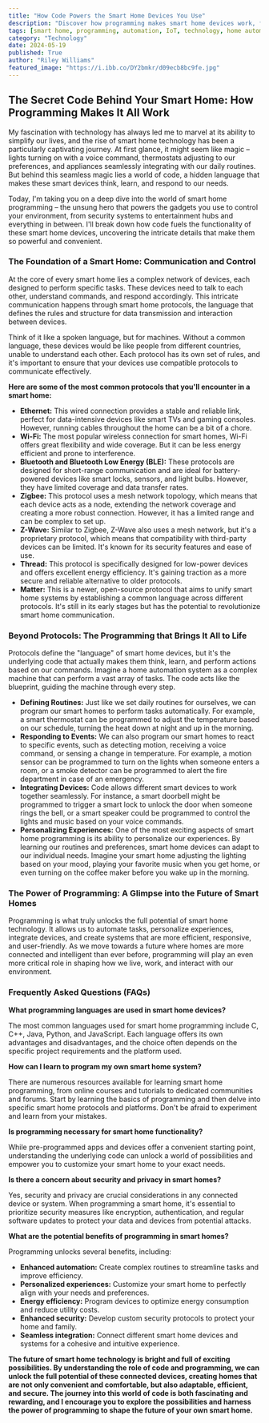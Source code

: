 ```yaml
---
title: "How Code Powers the Smart Home Devices You Use"
description: "Discover how programming makes smart home devices work, from communicating with each other to responding to your commands and creating a seamless experience.  Learn about common protocols, programming benefits, and the future of smart home technology."
tags: [smart home, programming, automation, IoT, technology, home automation, connected devices, home tech, smart devices, coding, software, hardware, security, privacy, protocols, future tech, home improvement]
category: "Technology"
date: 2024-05-19
published: True
author: "Riley Williams"
featured_image: "https://i.ibb.co/DY2bmkr/d09ecb8bc9fe.jpg"
---
```


## The Secret Code Behind Your Smart Home: How Programming Makes It All Work

My fascination with technology has always led me to marvel at its ability to simplify our lives, and the rise of smart home technology has been a particularly captivating journey. At first glance, it might seem like magic – lights turning on with a voice command, thermostats adjusting to our preferences, and appliances seamlessly integrating with our daily routines. But behind this seamless magic lies a world of code, a hidden language that makes these smart devices think, learn, and respond to our needs. 

Today, I'm taking you on a deep dive into the world of smart home programming – the unsung hero that powers the gadgets you use to control your environment, from security systems to entertainment hubs and everything in between. I'll break down how code fuels the functionality of these smart home devices, uncovering the intricate details that make them so powerful and convenient. 

### The Foundation of a Smart Home: Communication and Control

At the core of every smart home lies a complex network of devices, each designed to perform specific tasks. These devices need to talk to each other, understand commands, and respond accordingly. This intricate communication happens through smart home protocols, the language that defines the rules and structure for data transmission and interaction between devices. 

Think of it like a spoken language, but for machines. Without a common language, these devices would be like people from different countries, unable to understand each other. Each protocol has its own set of rules, and it's important to ensure that your devices use compatible protocols to communicate effectively. 

**Here are some of the most common protocols that you'll encounter in a smart home:**

* **Ethernet:** This wired connection provides a stable and reliable link, perfect for data-intensive devices like smart TVs and gaming consoles. However, running cables throughout the home can be a bit of a chore.
* **Wi-Fi:** The most popular wireless connection for smart homes, Wi-Fi offers great flexibility and wide coverage. But it can be less energy efficient and prone to interference. 
* **Bluetooth and Bluetooth Low Energy (BLE):** These protocols are designed for short-range communication and are ideal for battery-powered devices like smart locks, sensors, and light bulbs. However, they have limited coverage and data transfer rates.
* **Zigbee:** This protocol uses a mesh network topology, which means that each device acts as a node, extending the network coverage and creating a more robust connection. However, it has a limited range and can be complex to set up.
* **Z-Wave:** Similar to Zigbee, Z-Wave also uses a mesh network, but it's a proprietary protocol, which means that compatibility with third-party devices can be limited. It's known for its security features and ease of use.
* **Thread:** This protocol is specifically designed for low-power devices and offers excellent energy efficiency. It's gaining traction as a more secure and reliable alternative to older protocols.
* **Matter:** This is a newer, open-source protocol that aims to unify smart home systems by establishing a common language across different protocols. It's still in its early stages but has the potential to revolutionize smart home communication.

### Beyond Protocols:  The Programming that Brings It All to Life

Protocols define the "language" of smart home devices, but it's the underlying code that actually makes them think, learn, and perform actions based on our commands. Imagine a home automation system as a complex machine that can perform a vast array of tasks. The code acts like the blueprint, guiding the machine through every step. 

* **Defining Routines:** Just like we set daily routines for ourselves, we can program our smart homes to perform tasks automatically.  For example, a smart thermostat can be programmed to adjust the temperature based on our schedule, turning the heat down at night and up in the morning. 
* **Responding to Events:** We can also program our smart homes to react to specific events, such as detecting motion, receiving a voice command, or sensing a change in temperature. For example, a motion sensor can be programmed to turn on the lights when someone enters a room, or a smoke detector can be programmed to alert the fire department in case of an emergency.
* **Integrating Devices:**  Code allows different smart devices to work together seamlessly. For instance, a smart doorbell might be programmed to trigger a smart lock to unlock the door when someone rings the bell, or a smart speaker could be programmed to control the lights and music based on your voice commands.
* **Personalizing Experiences:** One of the most exciting aspects of smart home programming is its ability to personalize our experiences. By learning our routines and preferences, smart home devices can adapt to our individual needs. Imagine your smart home adjusting the lighting based on your mood, playing your favorite music when you get home, or even turning on the coffee maker before you wake up in the morning.  

### The Power of Programming: A Glimpse into the Future of Smart Homes

Programming is what truly unlocks the full potential of smart home technology.  It allows us to automate tasks, personalize experiences, integrate devices, and create systems that are more efficient, responsive, and user-friendly.  As we move towards a future where homes are more connected and intelligent than ever before, programming will play an even more critical role in shaping how we live, work, and interact with our environment. 

### Frequently Asked Questions (FAQs)

**What programming languages are used in smart home devices?**

The most common languages used for smart home programming include C, C++, Java, Python, and JavaScript. Each language offers its own advantages and disadvantages, and the choice often depends on the specific project requirements and the platform used.

**How can I learn to program my own smart home system?**

There are numerous resources available for learning smart home programming, from online courses and tutorials to dedicated communities and forums.  Start by learning the basics of programming and then delve into specific smart home protocols and platforms. Don't be afraid to experiment and learn from your mistakes. 

**Is programming necessary for smart home functionality?**

While pre-programmed apps and devices offer a convenient starting point, understanding the underlying code can unlock a world of possibilities and empower you to customize your smart home to your exact needs.  

**Is there a concern about security and privacy in smart homes?**

Yes, security and privacy are crucial considerations in any connected device or system.  When programming a smart home, it's essential to prioritize security measures like encryption, authentication, and regular software updates to protect your data and devices from potential attacks.

**What are the potential benefits of programming in smart homes?**

Programming unlocks several benefits, including:
* **Enhanced automation:** Create complex routines to streamline tasks and improve efficiency. 
* **Personalized experiences:** Customize your smart home to perfectly align with your needs and preferences.
* **Energy efficiency:** Program devices to optimize energy consumption and reduce utility costs.
* **Enhanced security:**  Develop custom security protocols to protect your home and family.
* **Seamless integration:** Connect different smart home devices and systems for a cohesive and intuitive experience. 

**The future of smart home technology is bright and full of exciting possibilities. By understanding the role of code and programming, we can unlock the full potential of these connected devices, creating homes that are not only convenient and comfortable, but also adaptable, efficient, and secure. The journey into this world of code is both fascinating and rewarding, and I encourage you to explore the possibilities and harness the power of programming to shape the future of your own smart home.**

